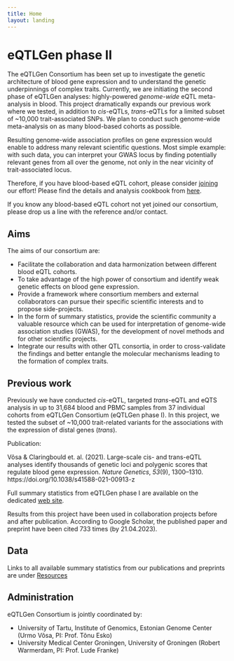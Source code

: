 ```yaml
---
title: Home
layout: landing
---
```


# eQTLGen phase II

The eQTLGen Consortium has been set up to investigate the genetic
architecture of blood gene expression and to understand the genetic
underpinnings of complex traits. Currently, we are initiating the
second phase of eQTLGen analyses:
highly-powered *genome-wide* eQTL
meta-analysis in blood. This project
dramatically expands our previous work where we tested, in addition to
*cis*-eQTLs, *trans*-eQTLs for a limited subset of ~10,000
trait-associated SNPs. We plan to conduct such genome-wide meta-analysis
on as many blood-based cohorts as possible.

Resulting genome-wide association profiles on gene expression would
enable to address many relevant scientific questions. Most simple
example: with such data, you can interpret your GWAS locus by finding
potentially relevant genes from all over the genome, not only in the
near vicinity of trait-associated locus.

Therefore, if you have blood-based eQTL cohort, please consider
[joining](collaboration.html) our effort! Please find the details and
analysis cookbook from [here](eQTLGen-p2-cookbook.html).

If you know any blood-based eQTL cohort not yet joined our consortium,
please drop us a line with the reference and/or contact.

## Aims

The aims of our consortium are:

-   Facilitate the collaboration and data harmonization between different blood eQTL cohorts.
-   To take advantage of the high power of consortium and identify weak genetic effects on blood gene expression.
-   Provide a framework where consortium members and external collaborators can pursue their specific scientific interests and to propose side-projects.
-   In the form of summary statistics, provide the scientific community a valuable resource which can be used for interpretation of genome-wide association studies (GWAS), for the development of novel methods and for other scientific projects.
-   Integrate our results with other QTL consortia, in order to cross-validate the findings and better entangle the molecular mechanisms leading to the formation of complex traits.

## Previous work

Previously we have conducted *cis*-eQTL, targeted *trans*-eQTL and eQTS analysis in up to 31,684 blood and PBMC samples from 37 individual cohorts from eQTLGen Consortium (eQTLGen phase I). In this project, we tested the subset of \~10,000 trait-related variants for the associations with the expression of distal genes (*trans*).

Publication:

<div class="csl-entry">Võsa & Claringbould et. al. (2021). Large-scale cis- and trans-eQTL analyses identify thousands of genetic loci and polygenic scores that regulate blood gene expression. <i>Nature Genetics</i>, <i>53</i>(9), 1300–1310. https://doi.org/10.1038/s41588-021-00913-z</div>

Full summary statistics from eQTLGen phase I are available on the dedicated [web site](www.eqtlgen.org).

Results from this project have been used in collaboration projects before and after publication.
According to Google Scholar, the published paper and preprint have been cited 733 times (by 21.04.2023).

## Data

Links to all available summary statistics from our publications and preprints are under [Resources](resources.html)

## Administration

eQTLGen Consortium is jointly coordinated by:

- University of Tartu, Institute of Genomics, Estonian Genome Center (Urmo Võsa, PI: Prof. Tõnu Esko)
- University Medical Center Groningen, University of Groningen (Robert Warmerdam, PI: Prof. Lude Franke)
